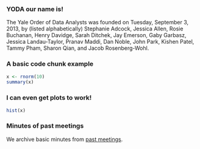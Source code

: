 ### YODA our name is!

The Yale Order of Data Analysts was founded on Tuesday, September 3, 2013, by (listed alphabetically) Stephanie Adcock, Jessica Allen, Rosie Buchanan, Henry Davidge, Sarah Ditchek, Jay Emerson, Gaby Garbasz, Jessica Landau-Taylor, Pranav Maddi, Dan Noble, John Park, Kishen Patel,  Tammy Pham, Sharon Qian, and Jacob Rosenberg-Wohl.

### A basic code chunk example

```r
x <- rnorm(10)
summary(x)
```

### I can even get plots to work!

```r
hist(x)
```

### Minutes of past meetings

We archive basic minutes from [past meetings](minutes.html).
